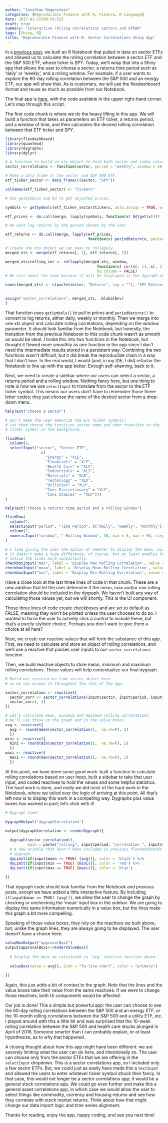 ```yaml
---
author: "Jonathan Regenstein"
categories: [Reproducible Finance with R, Finance, R Language]
date: 2017-01-31T00:54:51Z
draft: true
summary: "interactive rolling correlations sectors and SP500"
tags: [Shiny, R]
title: "Reproducible Finance with R: Sector Correlations Shiny App"
---
```


In a [previous post](https://www.rstudio.com/rviews/2017/01/18/reproducible-finance-with-r-sector-correlations/), we built an R Notebook that pulled in data on sector ETFs and allowed us to calculate the rolling correlation between a sector ETF and the S&P 500 ETF, whose ticker is SPY. Today, we’ll wrap that into a Shiny app that allows the user to choose a sector, a returns time period such as ‘daily’ or ‘weekly’, and a rolling window. For example, if a user wants to explore the 60-day rolling correlation between the S&P 500 and an energy ETF, our app will show that. As is customary, we will use the flexdashboard format and reuse as much as possible from our Notebook. 

The final app is [here](http://colorado.rstudio.com:3939/content/264/), with the code available in the upper right-hand corner. Let’s step through this script. 

The first code chunk is where we do the heavy lifting in this app. We will build a function that takes as parameters an ETF ticker, a returns period, and a window of time, and then calculates the desired rolling correlation between that ETF ticker and SPY.

```r
library(flexdashboard)
library(quantmod)
library(dygraphs)
library(dplyr)

# A function to build an xts object to hold both sector and index returns.
sector_correlations <- function(sector, period = "weekly", window = 10) {

# Make a data frame of the sector and S&P 500 ETF.
etf_ticker_sector <- data_frame(c(sector, "SPY"))

colnames(etf_ticker_sector) <- "tickers"

# Use getSymbols and Ad to get adjusted prices.

symbols <- getSymbols(etf_ticker_sector$tickers, auto.assign = TRUE, warnings = FALSE)

etf_prices <- do.call(merge, lapply(symbols, function(x) Ad(get(x))))

# We want log returns by the period chosen by the user. 

etf_returns <- do.call(merge, lapply(etf_prices, 
                                     function(x) periodReturn(x, period = period, type = 'log')))

# Create one xts object we can pass to rollapply.
merged_xts <- merge(etf_returns[, 1], etf_returns[, 2])

merged_xts$rolling_cor <- rollapply(merged_xts, window, 
                                         function(x) cor(x[, 1], x[, 2], use = "pairwise.complete.obs"), 
                                         by.column = FALSE)
# We care about the name because it will be displayed in the dygraph when a user hovers.

names(merged_xts) <- c(paste(sector, "Returns", sep = ""), "SPY Returns", paste(sector, "/SPY Correlation", sep = ""))

    
assign("sector_correlations", merged_xts, .GlobalEnv)
}

```

That function uses `getSymbols()` to pull in prices and `periodReturns()` to convert to log returns, either daily, weekly or monthly.  Then we merge into one xts object and calculate rolling correlations, depending on the window parameter. It should look familiar from the Notebook, but honestly, the transition from the previous Notebook to this code chunk wasn’t as smooth as would be ideal.  I broke this into two functions in the Notebook, but thought it flowed more smoothly as one function in the app since I don’t need the intermediate results stored in a persistent way. Combining the two functions wasn’t difficult, but it did break the reproducible chain in a way that I don’t love. In the real world, I would (and, in my IDE, I did) refactor the Notebook to line up with the app better.  Enough self-shaming, back to it.

Next, we need to create a sidebar where our users can select a sector, a returns period and a rolling window. Nothing fancy here, but one thing to note is how we use `selectInput` to translate from the sector to the ETF ticker symbol. This means our users don’t have to remember those three-letter codes; they just choose the name of the desired sector from a drop-down menu.
  
```r
helpText("Choose a sector")

# Don't make the user memorize the ETF ticker symbols! 
# Let them choose the intuitive sector name and then translate to the 
# ticker symbol in the background.

fluidRow(
  column(9,
  selectInput("sector", "Sector ETF",
                c(
                  "Energy" = "XLE",
                  "Financials" = "XLF",
                  "Health Care" = "XLV",
                  "Industrials" = "XLI", 
                  "Materials" = "XLB", 
                  "Technology" = "XLK", 
                  "Utilities" = "XLU",
                  "Cons Discretionary" = "XLY", 
                  "Cons Staples" = "XLP")))
)  

helpText("Choose a returns time period and a rolling window")

fluidRow(
  column(7,
  selectInput("period", "Time Period", c("daily", "weekly", "monthly"))),
  column(7,
  numericInput("window", " Rolling Window", 10, min = 5, max = 50, step = 5))
)

# I like giving the user the option of whether to display the mean, min and max. 
# It doesn't make a huge difference, of course, but at least enables the user to 
# notice the lines more consistently. 
checkboxInput("max", label = 'Display Max Rolling Correlation', value = FALSE)
checkboxInput("mean", label = 'Display Mean Rolling Correlation', value = FALSE)
checkboxInput("min", label = 'Display Min Rolling Correlation', value = FALSE)
```


Have a close look at the last three lines of code in that chunk. These are a new addition that let the user determine if the mean, max and/or min rolling correlation should be included in the dygraph. We haven’t built any way of calculating those values yet, but we will shortly. This is the UI component.

Those three lines of code create checkboxes and are set to default as FALSE, meaning they won’t be plotted unless the user chooses to do so. I wanted to force the user to actively click a control to include these, but that’s a purely stylistic choice. Perhaps you don’t want to give them a choice at all here?

Next, we create our reactive values that will form the substance of this app. First, we need to calculate and store an object of rolling correlations, and we’ll use a reactive that passes user inputs to our `sector_correlations` function. 

Then, we build reactive objects to store mean, minimum and maximum rolling correlations. These values will help contextualize our final dygraph. 

```r

# Build our correlation time series object here
# so we can access it throughout the rest of the app.

sector_correlation <- reactive({
  sector_corr <- sector_correlations(input$sector, input$period, input$window)
  sector_corr[, 3]
})

# Let's calculate mean, minimum and maximum rolling correlations. 
# We'll use these on the graph and in the value boxes.
avg <- reactive({ 
  avg <- round(mean(sector_correlation(),  na.rm=T), 2)
  })
mini <- reactive({
  mini <- round(min(sector_correlation(),  na.rm=T), 2)
  })
maxi <- reactive({
  maxi <- round(max(sector_correlation(),  na.rm=T), 2)
  })

```

At this point, we have done some good work: built a function to calculate rolling correlations based on user input, built a sidebar to take that user input, and coded reactives to hold the values and some helpful statistics. The hard work is done, and really we did most of the hard work in the Notebook, where we toiled over the logic of arriving at this point. All that’s left now is to display this work in a compelling way. Dygraphs plus value boxes has worked in past; let’s stick with it!  

```r
# Dygraph time!

dygraphOutput("dygraphCorrelation")

output$dygraphCorrelation <- renderDygraph({
  
  dygraph(sector_correlation(), 
          main = paste("rolling", input$period, "correlation ", input$sector, "/SPY", sep = " ")) %>% 
  # A new wrinkle that hasn't been included in previous flexdashboards: let the user add lines to the 
  # dygraph.   
  dyLimit(if(input$mean == TRUE) {avg()}, color = 'black') %>% 
  dyLimit(if(input$min == TRUE) {mini()}, color = 'red') %>% 
  dyLimit(if(input$max == TRUE) {maxi()}, color = 'blue')
  
})

```

That dygraph code should look familiar from the Notebook and previous posts, except we have added a little interactive feature. By including `if(input$mean == TRUE) {avg()}`, we allow the user to change the graph by checking or unchecking the ‘mean’ input box in the sidebar.  We are going to display this same information numerically in a value box, but the lines make this graph a bit more compelling. 

Speaking of those value boxes, they rely on the reactives we built above, but, unlike the graph lines, they are always going to be displayed. The user doesn’t have a choice here. 

```r
valueBoxOutput("approvalBox1")
output$approvalBox1<-renderValueBox({
 
  # Display the mean we calculated in 'avg' reactive function above.
  
  valueBox(value = avg(), icon = "fa-line-chart", color = "primary")
  
})
```


Again, this just adds a bit of context to the graph. Note that the lines and the value boxes take their value from the same reactives. If we were to change those reactives, both UI components would be affected.  

Our job is done! This a simple but powerful app: the user can choose to see the 60-day rolling correlations between the S&P 500 and an energy ETF, or the 10-month rolling correlations between the S&P 500 and a utility ETF, etc. I played around with this a little bit and was surprised that the 10-week rolling correlation between the S&P 500 and health care stocks plunged in April of 2016. Someone smarter than I can probably explain, or at least hypothesize, as to why that happened. 

A closing thought about how this app might have been different: we are severely limiting what the user can do here, and intentionally so. The user can choose only from the sector ETFs that we are offering in the `selectInput` dropdown. This is a sector correlations app, so I included only a few sector ETFs. But, we could just as easily have made this a `textInput` and allowed the users to enter whatever ticker symbol struck their fancy. In that case, this would not longer be a sector correlations app; it would be a general stock correlations app. We could go even further and make this a general asset correlations app, in which case we would allow the user to select things like commodity, currency and housing returns and see how they correlate with stock market returns. Think about how that might change our data import logic and time series alignment.

Thanks for reading, enjoy the app, happy coding, and see you next time!
